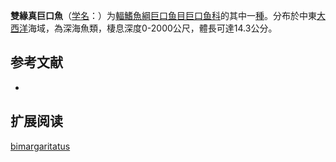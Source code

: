{{Speciesbox
| name = 雙緣真巨口魚
| status = NE
| status_system = IUCN3.1
| image = 
| genus = Eustomias
| species = bimargaritatus
| authority = Regan & Trewavas, 1930
| synonyms = 
}}

'''雙緣真巨口魚'''（[[学名|学名]]：{{lang|la|''Eustomias bimargaritatus''}}）为[[輻鰭魚綱|輻鰭魚綱]][[巨口鱼目|巨口鱼目]][[巨口鱼科|巨口鱼科]]的其中一[[種|種]]。分布於中東[[大西洋|大西洋]]海域，為深海魚類，棲息深度0-2000公尺，體長可達14.3公分。

== 参考文献 ==
{{refbegin}}
*{{FishBase_species|genus=Eustomias|species=bimargaritatus|year=2012|month=2}}
{{refend}}

== 扩展阅读 ==
{{refbegin}}
{{wikispecies-inline|Eustomias bimargaritatus|雙緣真巨口魚}}
{{refend}}
{{Taxonbar|from=Q1107996}}

[[Category:真巨口鱼属|bimargaritatus]]
